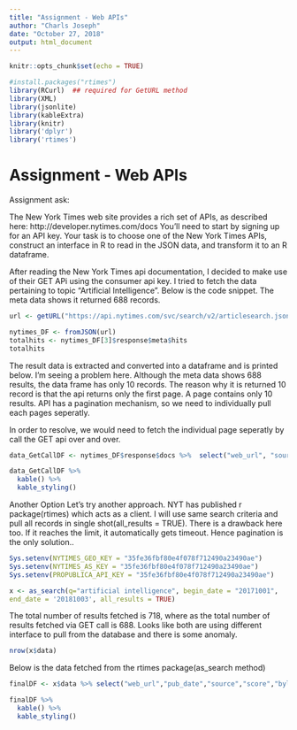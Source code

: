 ```yaml
---
title: "Assignment - Web APIs"
author: "Charls Joseph"
date: "October 27, 2018"
output: html_document
---
```


```r
knitr::opts_chunk$set(echo = TRUE)

#install.packages("rtimes")
library(RCurl)  ## required for GetURL method 
library(XML)   
library(jsonlite)
library(kableExtra)
library(knitr)
library('dplyr')
library('rtimes')
```

# Assignment - Web APIs

Assignment ask: 

The New York Times web site provides a rich set of APIs, as described here: http://developer.nytimes.com/docs
You'll need to start by signing up for an API key. Your task is to choose one of the New York Times APIs, construct an interface in R to read in the JSON data, and transform it to an R dataframe.


After reading the New York Times api documentation, I decided to make use of their GET APi using the consumer api key. I tried to fetch the data pertaining to topic "Artificial Intelligence". Below is the code snippet. 
The meta data shows it returned 688 records. 


```r

url <- getURL("https://api.nytimes.com/svc/search/v2/articlesearch.json?api_key=35fe36fbf80e4f078f712490a23490ae&q=%22artificial%20intelligence%22&begin_date=20171001&end_date=20181003&all_results")

nytimes_DF <- fromJSON(url) 
totalhits <- nytimes_DF[3]$response$meta$hits
totalhits

```

The result data is extracted and converted into a dataframe and is printed below. I'm seeing a problem here. Although the meta data shows 688 results, the data frame has only 10 records. The reason why it is returned 10 record is that the api returns only the first page. A page contains only 10 results. API has a pagination mechanism, so we need to individually pull each pages seperatly. 

In order to resolve, we would need to fetch the individual page seperatly by call the GET api over and over. 


```r
data_GetCallDF <- nytimes_DF$response$docs %>%  select("web_url", "source", "pub_date", "document_type", "score") %>% data.frame() 

data_GetCallDF %>%
  kable() %>%
  kable_styling()

```


Another Option
Let's try another approach. NYT has published r package(rtimes) which acts as a client. I will use same search criteria and pull all records in single shot(all_results = TRUE). There is a drawback here too. If it reaches the limit, it automatically gets timeout. Hence pagination is the only solution.. 


```r
Sys.setenv(NYTIMES_GEO_KEY = "35fe36fbf80e4f078f712490a23490ae")
Sys.setenv(NYTIMES_AS_KEY = "35fe36fbf80e4f078f712490a23490ae")
Sys.setenv(PROPUBLICA_API_KEY = "35fe36fbf80e4f078f712490a23490ae")

x <- as_search(q="artificial intelligence", begin_date = "20171001",
end_date = '20181003', all_results = TRUE)
```

The total number of results fetched is 718, where as the total number of results fetched via GET call is  688. Looks like both are using different interface to pull from the database and there is some anomaly. 

```r

nrow(x$data)

```

Below is the data fetched from the rtimes package(as_search method)
```r
finalDF <- x$data %>% select("web_url","pub_date","source","score","byline.organization","type_of_material")

finalDF %>%
  kable() %>%
  kable_styling()
```